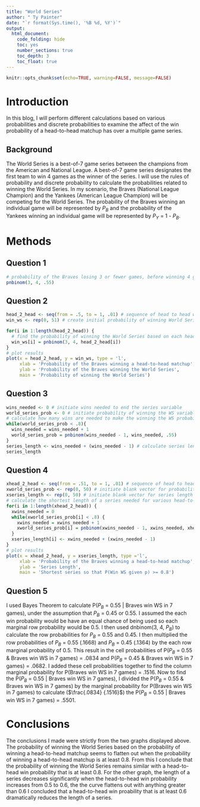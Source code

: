```yaml
---
title: "World Series"
author: " Ty Painter"
date: "`r format(Sys.time(), '%B %d, %Y')`"
output: 
  html_document: 
    code_folding: hide
    toc: yes
    number_sections: true
    toc_depth: 3
    toc_float: true
---
```

```r
knitr::opts_chunk$set(echo=TRUE, warning=FALSE, message=FALSE)
```
 
# Introduction

  In this blog, I will perform different calculations based on various probabilities and discrete probabilities to examine the affect of the win probability of a head-to-head matchup has over a multiple game series.

## Background

  The World Series is a best-of-7 game series between the champions from the American and National League. A best-of-7 game series designates the first team to win 4 games as the winner of the series. I will use the rules of probability and discrete probability to calculate the probabilities related to winning the World Series. In my scenario, the Braves (National League Champion) and the Yankees (American League Champion) will be competing for the World Series. The probability of the Braves winning an individual game will be represented by $P_B$ and the probability of the Yankees winning an individual game will be represented by $P_Y$ = 1 - $P_B$.

# Methods

## Question 1
```r
# probability of the Braves losing 3 or fewer games, before winning 4 games, with a win probability of .55
pnbinom(3, 4, .55)
```

## Question 2
```r
head_2_head <- seq(from = .5, to = 1, .01) # sequence of head to head win probabilities
win_ws <- rep(0, 51) # create initial probability of winning World Series

for(i in 1:length(head_2_head)) {
  # find the probability of winning the World Series based on each head to head win probability
  win_ws[i] = pnbinom(3, 4, head_2_head[i]) 
}
# plot results
plot(x = head_2_head, y = win_ws, type = 'l',
     xlab = 'Probability of the Braves winning a head-to-head matchup',
     ylab = 'Probability of the Braves winning the World Series',
     main = 'Probability of winning the World Series')
```

## Question 3
```r
wins_needed <- 0 # initiate wins needed to end the series variable
world_series_prob <- 0 # initiate probability of winning the WS variable
# calculate how many wins are needed to make the winning the WS probability over .8
while(world_series_prob < .8){ 
  wins_needed = wins_needed + 1
  world_series_prob = pnbinom(wins_needed - 1, wins_needed, .55)
}
series_length <- wins_needed + (wins_needed - 1) # calculate series length by adding wins and losses (wins_needed -1)
series_length
```

## Question 4
```r
xhead_2_head <- seq(from = .51, to = 1, .01) # sequence of head to head win probabilities
xworld_series_prob <- rep(0, 50) # initiate blank vector for probability of winning the WS variable
xseries_length <- rep(0, 50) # initiate blank vector for series length variable
# calculate the shortest length of a series needed for various head-to-head win probabilities
for(i in 1:length(xhead_2_head)) {
  xwins_needed = 0
  while(xworld_series_prob[i] < .8) {
    xwins_needed = xwins_needed + 1
    xworld_series_prob[i] = pnbinom(xwins_needed - 1, xwins_needed, xhead_2_head[i]) 
  }
  xseries_length[i] <- xwins_needed + (xwins_needed - 1)
}
# plot results
plot(x = xhead_2_head, y = xseries_length, type ='l',
     xlab = 'Probability of the Braves winning a head-to-head matchup',
     ylab = 'Series Length',
     main = 'Shortest series so that P(Win WS given p) >= 0.8')
```

## Question 5 

   I used Bayes Theorem to calculate P($P_B$ = 0.55 | Braves win WS in 7 games), under the assumption that $P_B$ = 0.45 or 0.55. I assumed the each win probability would be have an equal chance of being used so each marginal row probability would be 0.5. I then used dnbinom(3, 4, $P_B$) to calculate the row probabilities for $P_B$ = 0.55 and 0.45. I then multiplied the row probabilities of $P_B$ = 0.55 (.1668) and $P_B$ = 0.45 (.1364) by the each row marginal probability of 0.5. This result in the cell probabilities of P($P_B$ = 0.55 & Braves win WS in 7 games) = .0834 and P($P_B$ = 0.45 & Braves win WS in 7 games) = .0682. I added these cell probabilities together to find the column marginal probability for P(Braves win WS in 7 games) = .1516. Now to find the P($P_B$ = 0.55 | Braves win WS in 7 games), I divided the P($P_B$ = 0.55 & Braves win WS in 7 games) by the marginal probability for P(Braves win WS in 7 games) to calculate ($\frac{.0834} {.1516}$) the P($P_B$ = 0.55 | Braves win WS in 7 games) = .5501.
   
# Conclusions

The conclusions I made were strictly from the two graphs displayed above. The probability of winning the World Series based on the probability of winning a head-to-head matchup seems to flatten out when the probability of winning a head-to-head matchup is at least 0.8. From this I conclude that the probability of winning the World Series remains similar with a head-to-head win probability that is at least 0.8. For the other graph, the length of a series decreases significantly when the head-to-head win probability increases from 0.5 to 0.6, the the curve flattens out with anything greater than 0.6 I concluded that a head-to-head win proability that is at least 0.6 dramatically reduces the length of a series. 






